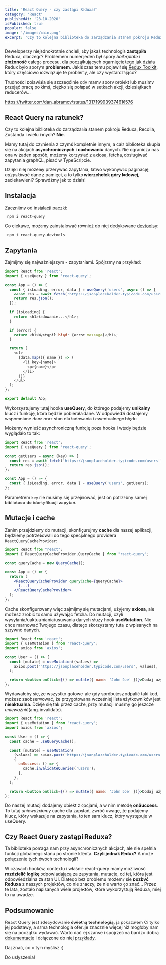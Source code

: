```yaml
---
title: 'React Query - czy zastąpi Reduxa?'
category: 'React'
publishedAt: '23-10-2020'
isPublished: true
popular: false
image: '/images/main.png'
excerpt: 'Czy to kolejna biblioteka do zarządzania stanem pokroju Reduxa, Recoila, Zustanda i wielu innych? Nie! Mamy tutaj do czynienia z czymś kompletnie innym, a cała biblioteka skupia się na akcjach asynchronicznych i cachowaniu danych'
---
```


Deweloperzy niejednokrotnie chcieli, aby jakaś technologia **zastąpiła** Reduxa, dlaczego? Problemem numer jeden był spory _boilerplate_ i **złożoność** całego procesu, dla początkujących ogarnięcie tego jak działa Redux było sporym **problemem**. Jakiś czas temu pojawił się [Redux Toolkit](https://redux-toolkit.js.org/), który częściowo rozwiązuje te problemy, ale czy wystarczająco?

Trudności pojawiają się szczególnie gdy mamy spory projekt lub musimy przejąć pracę po kimś, ciężko się połapać w setkach akcji, dziesiątkach reducerów...

https://twitter.com/dan_abramov/status/1317199939374616576

## React Query na ratunek?

Czy to kolejna biblioteka do zarządzania stanem pokroju Reduxa, Recoila, Zustanda i wielu innych? **Nie**.

Mamy tutaj do czynienia z czymś kompletnie innym, a cała biblioteka skupia się na akcjach **asynchronicznych**
i **cachowaniu** danych. Nie ogranicza nas ona w żaden sposób, możemy korzystać z axiosa, fetcha, obsługiwać zapytania graphQL, pisać w TypeScripcie.

Dzięki niej możemy przerywać zapytania, łatwo wykonywać paginację, _odzyskiwać_ dane z pamięci, a to tylko **wierzchołek góry lodowej**, zaciekawieni? Sprawdźmy jak to działa!

## Instalacja

Zacznijmy od instalacji paczki:

```bash
 npm i react-query
```

Co ciekawe, możemy zainstalować również do niej dedykowane [devtoolsy](https://react-query.tanstack.com/docs/devtools):

```bash
 npm i react-query-devtools
```

## Zapytania

Zajmijmy się najważniejszym - zapytaniami. Spójrzmy na przykład:

```js
import React from 'react';
import { useQuery } from 'react-query';

const App = () => {
  const { isLoading, error, data } = useQuery('users', async () => {
    const res = await fetch('https://jsonplaceholder.typicode.com/users');
    return res.json();
  });

  if (isLoading) {
    return <h1>Ładowanie...</h1>;
  }

  if (error) {
    return <h1>Wystąpił błąd: {error.message}</h1>;
  }

  return (
    <ul>
      {data.map(({ name }) => (
        <li key={name}>
          <p>{name}</p>
        </li>
      ))}
    </ul>
  );
};

export default App;
```

Wykorzystujemy tutaj hooka **useQuery**, do którego podajemy **unikalny** klucz i funkcję, która będzie pobierała dane. W odpowiedzi dostajemy wspomniane dane oraz stan dla ładowania i ewentualnego błędu.

Możemy wynieść asynchroniczną funkcję poza hooka i wtedy będzie wyglądało to tak:

```js
import React from 'react';
import { useQuery } from 'react-query';

const getUsers = async (key) => {
  const res = await fetch('https://jsonplaceholder.typicode.com/users');
  return res.json();
};

const App = () => {
  const { isLoading, error, data } = useQuery('users', getUsers);
};
```

Parametrem `key` nie musimy się przejmować, jest on potrzebny samej bibliotece do identyfikacji zapytań.

## Mutacje i cache

Zanim przejdziemy do mutacji, skonfigurujmy **cache** dla naszej aplikacji, będziemy potrzebowali do tego specjalnego providera `ReactQueryCacheProvider`:

```jsx
import React from "react";
import { ReactQueryCacheProvider,QueryCache } from "react-query";

const queryCache = new QueryCache();

const App = () => {
  return (
    <ReactQueryCacheProvider queryCache={queryCache}>
      {...}
    </ReactQueryCacheProvider>
  );
};
```

Cache skonfigurowany więc zajmijmy się mutacjami, użyjemy **axiosa**, ale możesz zrobić to samo używając fetcha.
Do mutacji, czyli wysyłania/uaktualniania/usuwania danych służy hook **useMutation**.
Nie chce marnować Twojego czasu, dlatego skorzystamy tutaj z wpisanych na sztywno danych.

```jsx
import React from 'react';
import { useMutation } from 'react-query';
import axios from 'axios';

const User = () => {
  const [mutate] = useMutation((values) =>
    axios.post('https://jsonplaceholder.typicode.com/users', values),
  );

  return <button onClick={() => mutate({ name: 'John Doe' })}>Dodaj użytkownika</button>;
};
```

Wydawałoby się, że wszystko gotowe, ale gdy spróbujesz odpalić taki kod, możesz zaobserwować, że przygotowana wcześniej lista użytkowników jest **nieaktualna**. Dzieje się tak przez cache, przy mutacji musimy go jeszcze _unieważnić_(ang. invalidate).

```jsx
import React from 'react';
import { useMutation } from 'react-query';
import axios from 'axios';

const User = () => {
  const cache = useQueryCache();

  const [mutate] = useMutation(
    (values) => axios.post('https://jsonplaceholder.typicode.com/users', values),
    {
      onSuccess: () => {
        cache.invalidateQueries('users');
      },
    },
  );

  return <button onClick={() => mutate({ name: 'John Doe' })}>Dodaj użytkownika</button>;
};
```

Do naszej mutacji dodajemy obiekt z opcjami, a w nim metodę **onSuccess**. To tutaj _unieważniamy_ cache dla zapytań, zwróć uwagę, że podajemy klucz, który wskazuje na zapytania, to ten sam klucz, który występuje w useQuery.

## Czy React Query zastąpi Reduxa?

Ta biblioteka pomaga nam przy asynchronicznych akcjach, ale nie spełnia funkcji globalnego stanu po stronie klienta. **Czyli jednak Redux?** A może połączenie tych dwóch technologii?

W czasach hooków, contextu i właśnie react-query mamy możliwość **rozdzielić logikę** odpowiadającą za zapytania, mutacje, od tej, która jest odpowiedzialna za stan UI. Dlatego bez problemu możemy się **pozbyć Reduxa** z naszych projektów, co nie znaczy, że nie warto go znać... Przez te lata, zostało napisanych wiele projektów, które wykorzystują Reduxa, miej to na uwadze.

## Podsumowanie

React Query jest zdecydowanie **świetną technologią**, ja pokazałem Ci tylko jej podstawy, a sama technologia oferuje znacznie więcej niż mogłoby nam się na początku wydawać. Warto dać jej szanse i spojrzeć na bardzo dobrą [dokumentacje](https://react-query.tanstack.com/docs) i dołączone do niej [przykłady](https://react-query.tanstack.com/docs/examples/).

Daj znać, co o tym myślisz :)

Do usłyszenia!
